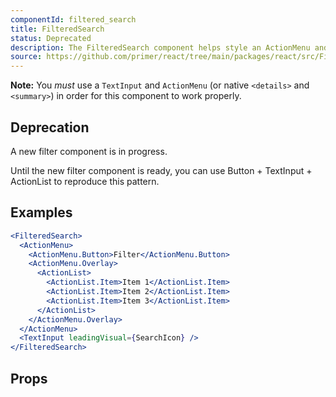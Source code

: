 ```yaml
---
componentId: filtered_search
title: FilteredSearch
status: Deprecated
description: The FilteredSearch component helps style an ActionMenu and a TextInput side-by-side.
source: https://github.com/primer/react/tree/main/packages/react/src/FilteredSearch
---
```



**Note:** You _must_ use a `TextInput` and `ActionMenu` (or native `<details>` and `<summary>`) in order for this component to work properly.

## Deprecation

A new filter component is in progress.

Until the new filter component is ready, you can use Button + TextInput + ActionList to reproduce this pattern.

## Examples

```jsx live
<FilteredSearch>
  <ActionMenu>
    <ActionMenu.Button>Filter</ActionMenu.Button>
    <ActionMenu.Overlay>
      <ActionList>
        <ActionList.Item>Item 1</ActionList.Item>
        <ActionList.Item>Item 2</ActionList.Item>
        <ActionList.Item>Item 3</ActionList.Item>
      </ActionList>
    </ActionMenu.Overlay>
  </ActionMenu>
  <TextInput leadingVisual={SearchIcon} />
</FilteredSearch>
```

## Props

<ComponentProps data={data} />
